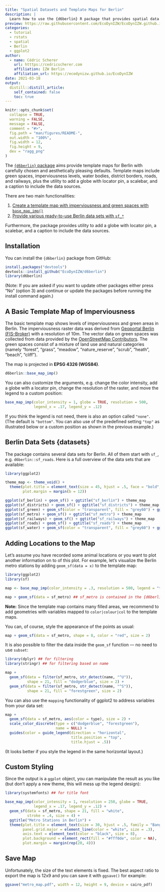 ```yaml
---
title: "Spatial Datasets and Template Maps for Berlin"
description: |
  Learn how to use the {d6berlin} R package that provides spatial data sets and template maps for Berlin with carefully chosen and aesthetically pleasing defaults. The template maps include Berlin districts, green spaces, imperviousness levels, water bodies, district borders, roads, metro stations, and railways. Templates maps are created with a {ggplot2} wrapper function with the utility to add an inset globe with a locator pin, a scalebar, and a caption stating the data sources.
preview: https://raw.githubusercontent.com/EcoDynIZW/EcoDynIZW.github.io/main/img/hex-d6berlin.png 
categories:
  - tutorial
  - rstats
  - spatial
  - Berlin
  - ggplot2
author:
  - name: Cédric Scherer
    url: htttps://cedricscherer.com
    affiliation: IZW Berlin
    affiliation_url: https://ecodynizw.github.io/EcoDynIZW
date: 2021-03-18
output:
  distill::distill_article:
    self_contained: false
    toc: true
---
```


```r
knitr::opts_chunk$set(
  collapse = TRUE,
  warning = FALSE,
  message = FALSE,
  comment = "#>",
  fig.path = "man/figures/README-",
  out.width = "100%",
  fig.width = 12, 
  fig.height = 9,
  dev = "ragg_png"
)
```

The [`{d6berlin}` package](https://github.com/EcoDynIZW/d6) aims provide template maps for Berlin with carefully chosen and aesthetically pleasing defaults. Template maps include green spaces, imperviousness levels, water bodies, district borders, roads, and railways, plus the utility to add a globe with locator pin, a scalebar, and a caption to include the data sources. 

There are two main functionalities:

1.  [Create a template map with imperviousness and green spaces with `base_map_imp()`](#basics)
2.  [Provide various ready-to-use Berlin data sets with `sf_*`](#datasets)

Furthermore, the package provides utility to add a globe with locator pin, a scalebar, and a caption to include the data sources.

## Installation

You can install the `{d6berlin}` package from GitHub:

```r
install.packages("devtools")
devtools::install_github("EcoDynIZW/d6berlin")
library(d6berlin)
```

(Note: If you are asked if you want to update other packages either press "No" (option 3) and continue or update the packages before running the install command again.)


## A Basic Template Map of Imperviousness {#basics}

The basic template map shows levels of imperviousness and green areas in Berlin. The imperviousness raster data was derived from [Geoportal Berlin (FIS-Broker)]() with a resolution of 10m. The vector data on green spaces was collected from data provided by the [OpenStreetMap Contributors](https://www.openstreetmap.org/). The green spaces consist of a mixture of land use and natural categories (namely "forest", "grass", "meadow", "nature_reserve", "scrub", "heath", "beach", "cliff").

The map is projected in **EPSG 4326 (WGS84)**.

```r
d6berlin::base_map_imp()
```

You can also customize the arguments, e.g. change the color intensity, add a globe with a locator pin, change the resolution of the raster, and move the legend to a custom position:

```r
base_map_imp(color_intensity = 1, globe = TRUE, resolution = 500,
             legend_x = .17, legend_y = .12)
```

If you think the legend is not need, there is also an option called `"none"`. (The default is `"bottom"`. You can also use of the predefined setting `"top"` as illustrated below or a custom position as shown in the previous example.)


## Berlin Data Sets {datasets}

The package contains several data sets for Berlin. All of them start with `sf_`, e.g. `d6berlin::sf_roads`. Here is a full overview of the data sets that are available:

```r
library(ggplot2)

theme_map <- theme_void() + 
  theme(plot.title = element_text(size = 45, hjust = .5, face = "bold", family = "Roboto Mono"),
        plot.margin = margin(b = 12))

ggplot(sf_berlin) + geom_sf() + ggtitle("sf_berlin") + theme_map
ggplot(sf_districts) + geom_sf() + ggtitle("sf_districts") + theme_map
ggplot(sf_green) + geom_sf(color = "transparent", fill = "grey60") + ggtitle("sf_green") + theme_map
ggplot(sf_metro) + geom_sf() + ggtitle("sf_metro") + theme_map
ggplot(sf_railways) + geom_sf() + ggtitle("sf_railways") + theme_map
ggplot(sf_roads) + geom_sf() + ggtitle("sf_roads") + theme_map
ggplot(sf_water) + geom_sf(color = "transparent", fill = "grey60") + ggtitle("sf_water") + theme_map
```


## Adding Locations to the Map

Let's assume you have recorded some animal locations or you want to plot another information on to of this plot. For example, let's visualize the Berlin metro stations by adding `geom_sf(data = x)` to the template map:

```r
library(ggplot2)
library(sf)

map <- base_map_imp(color_intensity = .3, resolution = 500, legend = "top")

map + geom_sf(data = sf_metro) ## sf_metro is contained in the {d6berlin} package
```

**Note:** Since the template map contains many filled areas, we recommend to add geometries with variables mapped to `color|colour|col` to the template maps.

You can, of course, style the appearance of the points as usual:

```r
map + geom_sf(data = sf_metro, shape = 8, color = "red", size = 2)
```

It is also possible to filter the data inside the `geom_sf` function — no need to use `subset`: 

```r
library(dplyr) ## for filtering
library(stringr) ## for filtering based on name

map + 
  geom_sf(data = filter(sf_metro, str_detect(name, "^U")), 
          shape = 21, fill = "dodgerblue", size = 2) +
  geom_sf(data = filter(sf_metro, str_detect(name, "^S")), 
          shape = 21, fill = "forestgreen", size = 2)
```

You can also use the `mapping` functionality of ggplot2 to address variables from your data set:

```r
map + 
  geom_sf(data = sf_metro, aes(color = type), size = 2) +
  scale_color_discrete(type = c("dodgerblue", "forestgreen"), 
                       name = NULL) +
  guides(color = guide_legend(direction = "horizontal",
                              title.position = "top", 
                              title.hjust = .5))
```

(It looks better if you style the legend in the same horizontal layout.)


## Custom Styling

Since the output is a `ggplot` object, you can manipulate the result as you like (but don't apply a new theme, this will mess up the legend design):

```r
library(systemfonts) ## for title font

base_map_imp(color_intensity = 1, resolution = 250, globe = TRUE,
             legend_x = .17, legend_y = .12) + 
  geom_sf(data = sf_metro, shape = 21, fill = "white", 
          stroke = .4, size = 4) +
  ggtitle("Metro Stations in Berlin") + 
  theme(plot.title = element_text(size = 30, hjust = .5, family = "Bangers"),
        panel.grid.major = element_line(color = "white", size = .3),
        axis.text = element_text(color = "black", size = 8),
        plot.background = element_rect(fill = "#fff0de", color = NA),
        plot.margin = margin(rep(20, 4)))
```


## Save Map

Unfortunately, the size of the text elements is fixed. The best aspect ratio to export the map is 12x9 and you can save it with `ggsave()` for example:

```r
ggsave("metro_map.pdf", width = 12, height = 9, device = cairo_pdf)
```

